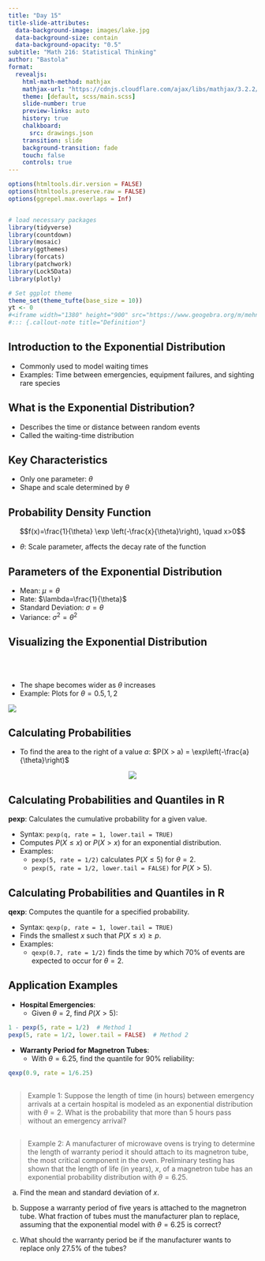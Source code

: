 ```yaml
---
title: "Day 15"
title-slide-attributes:
  data-background-image: images/lake.jpg
  data-background-size: contain
  data-background-opacity: "0.5"
subtitle: "Math 216: Statistical Thinking"
author: "Bastola"
format:
  revealjs:
    html-math-method: mathjax
    mathjax-url: "https://cdnjs.cloudflare.com/ajax/libs/mathjax/3.2.2/MathJax.js" 
    theme: [default, scss/main.scss]
    slide-number: true
    preview-links: auto
    history: true
    chalkboard: 
      src: drawings.json
    transition: slide
    background-transition: fade    
    touch: false
    controls: true
---
```


```r
options(htmltools.dir.version = FALSE)
options(htmltools.preserve.raw = FALSE)
options(ggrepel.max.overlaps = Inf)


# load necessary packages
library(tidyverse)
library(countdown)
library(mosaic)
library(ggthemes)
library(forcats)
library(patchwork)
library(Lock5Data)
library(plotly)

# Set ggplot theme
theme_set(theme_tufte(base_size = 10))
yt <- 0
#<iframe width="1380" height="900" src="https://www.geogebra.org/m/mehn8u8s"></iframe>
#::: {.callout-note title="Definition"}
```



## Introduction to the Exponential Distribution {.font80}

::: cle13
- Commonly used to model waiting times
- Examples: Time between emergencies, equipment failures, and sighting rare species
:::


## What is the Exponential Distribution? {.font80}


::: cle10

- Describes the time or distance between random events
- Called the waiting-time distribution

:::


## Key Characteristics {.font80}

::: cle6

- Only one parameter: $\theta$
- Shape and scale determined by $\theta$

:::


## Probability Density Function {.font80}


::: cle9

$$f(x)=\frac{1}{\theta} \exp \left(-\frac{x}{\theta}\right), \quad x>0$$

- $\theta$: Scale parameter, affects the decay rate of the function




:::


## Parameters of the Exponential Distribution {.font70}


::: cle13

- Mean: $\mu=\theta$
- Rate: $\lambda=\frac{1}{\theta}$
- Standard Deviation: $\sigma=\theta$
- Variance: $\sigma^2=\theta^2$

:::



## Visualizing the Exponential Distribution {.font80}


::: row
::: left

<br>
<br>

::: cle13

- The shape becomes wider as $\theta$ increases
- Example: Plots for $\theta=0.5, 1, 2$

:::
:::


::: right

![](images/exponential_distr.png)

:::
:::

## Calculating Probabilities {.font80}

::: cle13
- To find the area to the right of a value $a$: $P(X > a) = \exp\left(-\frac{a}{\theta}\right)$

<center>
![](images/exponential_pdf.png)
</center>
:::

## Calculating Probabilities and Quantiles in R {.font70}

::: cle13

**pexp**: Calculates the cumulative probability for a given value.

- Syntax: `pexp(q, rate = 1, lower.tail = TRUE)`
- Computes $P(X \leq x)$ or $P(X > x)$ for an exponential distribution.
- Examples:
  - `pexp(5, rate = 1/2)` calculates $P(X \leq 5)$ for $\theta = 2$.
  - `pexp(5, rate = 1/2, lower.tail = FALSE)` for $P(X > 5)$.

:::


## Calculating Probabilities and Quantiles in R {.font70}

::: cle13

**qexp**: Computes the quantile for a specified probability.

- Syntax: `qexp(p, rate = 1, lower.tail = TRUE)`
- Finds the smallest $x$ such that $P(X \leq x) \geq p$.
- Examples:
  - `qexp(0.7, rate = 1/2)` finds the time by which 70% of events are expected to occur for $\theta = 2$.

:::


## Application Examples {.font80}


::: cle10
- **Hospital Emergencies**:
  - Given $\theta = 2$, find $P(X > 5)$: 
  
```r
1 - pexp(5, rate = 1/2)  # Method 1
pexp(5, rate = 1/2, lower.tail = FALSE)  # Method 2
```

  
- **Warranty Period for Magnetron Tubes**:
  - With $\theta = 6.25$, find the quantile for 90% reliability: 

```r
qexp(0.9, rate = 1/6.25)
```


:::

## {.font60}

> Example 1: Suppose the length of time (in hours) between emergency arrivals at a certain hospital is modeled as an exponential distribution with $\theta=2$. What is the probability that more than 5 hours pass without an emergency arrival?


## {.font60}

> Example 2: A manufacturer of microwave ovens is trying to determine the length of warranty period it should attach to its magnetron tube, the most critical component in the oven. Preliminary testing has shown that the length of life (in years), $x$, of a magnetron tube has an exponential probability distribution with $\theta=6.25$.

a. Find the mean and standard deviation of $x$.

b. Suppose a warranty period of five years is attached to the magnetron tube. What fraction of tubes must the manufacturer plan to replace, assuming that the exponential model with $\theta=6.25$ is correct?

c. What should the warranty period be if the manufacturer wants to replace only $27.5 \%$ of the tubes?

##


##